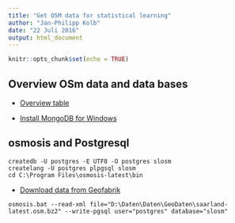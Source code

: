 ```yaml
---
title: "Get OSM data for statistical learning"
author: "Jan-Philipp Kolb"
date: "22 Juli 2016"
output: html_document
---
```


```r
knitr::opts_chunk$set(echo = TRUE)
```

## Overview OSm data and data bases

- [Overview table](http://wiki.openstreetmap.org/wiki/Databases_and_data_access_APIs#Database_Schemas)


- [Install MongoDB for Windows](https://docs.mongodb.com/manual/tutorial/install-mongodb-on-windows/)


## osmosis and Postgresql

```
createdb -U postgres -E UTF8 -O postgres slosm
createlang -U postgres plpgsql slosm
cd C:\Program Files\osmosis-latest\bin
```

- [Download data from Geofabrik](http://download.geofabrik.de/)

```
osmosis.bat --read-xml file="D:\Daten\Daten\GeoDaten\saarland-latest.osm.bz2" --write-pgsql user="postgres" database="slosm"
```

